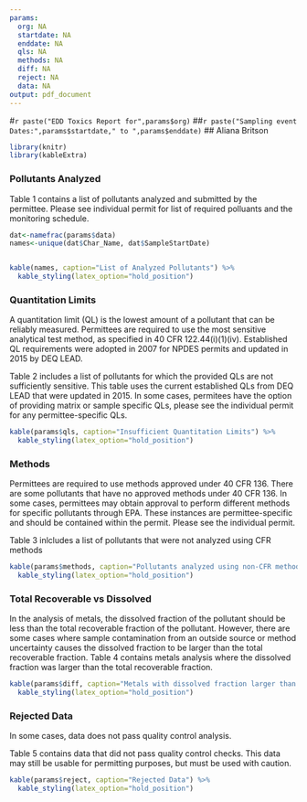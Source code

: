 ```yaml
---
params:
  org: NA
  startdate: NA
  enddate: NA
  qls: NA
  methods: NA
  diff: NA
  reject: NA
  data: NA
output: pdf_document
---
```


#`r paste("EDD Toxics Report for",params$org)` 
##`r paste("Sampling event Dates:",params$startdate," to ",params$enddate)` 
## Aliana Britson 

```r
library(knitr)
library(kableExtra)
```
### Pollutants Analyzed
Table 1 contains a list of pollutants analyzed and submitted by the permittee. Please see individual permit for list of required polluants and the monitoring schedule. 
``` r
dat<-namefrac(params$data)
names<-unique(dat$Char_Name, dat$SampleStartDate)


kable(names, caption="List of Analyzed Pollutants") %>%
  kable_styling(latex_option="hold_position")

```


### Quantitation Limits 
A quantitation limit (QL) is the lowest amount of a pollutant that can be reliably measured. Permittees are required to use the most sensitive analytical test method, as specified in 40 CFR 122.44(i)(1)(iv). Established QL requirements were adopted in 2007 for NPDES permits and updated in 2015 by DEQ LEAD. 

Table 2 includes a list of pollutants for which the provided QLs are not sufficiently sensitive. This table uses the current established QLs from DEQ LEAD that were updated in 2015. In some cases, permitees have the option of providing matrix or sample specific QLs, please see the individual permit for any permittee-specific QLs. 

``` r
kable(params$qls, caption="Insufficient Quantitation Limits") %>%
  kable_styling(latex_option="hold_position")
```

### Methods 
 Permittees are required to use methods approved under 40 CFR 136. There are some pollutants that have no approved methods under 40 CFR 136. In some cases, permittees may obtain approval to perform different methods for specific pollutants through EPA. These instances are permittee-specific and should be contained within the permit. Please see the individual permit. 

Table 3 inlcludes a list of pollutants that were not analyzed using CFR methods
``` r
kable(params$methods, caption="Pollutants analyzed using non-CFR methods") %>%
  kable_styling(latex_option="hold_position")
```

### Total Recoverable vs Dissolved
In the analysis of metals, the dissolved fraction of the pollutant should be less than the total recoverable fraction of the pollutant. However, there are some cases where sample contamination from an outside source or method uncertainty causes the dissolved fraction to be larger than the total recoverable fraction. Table 4 contains metals analysis where the dissolved fraction was larger than the total recoverable fraction. 
``` r
kable(params$diff, caption="Metals with dissolved fraction larger than total recoverable fraction") %>%
  kable_styling(latex_option="hold_position")
```

### Rejected Data
In some cases, data does not pass quality control analysis. 

Table 5 contains data that did not pass quality control checks. This data may still be usable for permitting purposes, but must be used with caution.

``` r
kable(params$reject, caption="Rejected Data") %>%
  kable_styling(latex_option="hold_position")
```
 
 